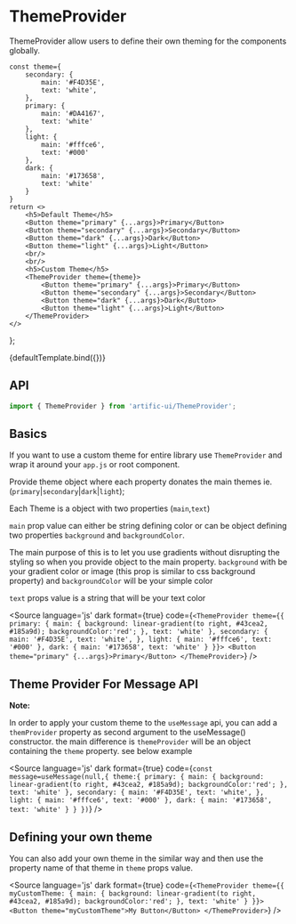 
<Meta title="Components/ThemeProvider" component={ThemeProvider}/>

# ThemeProvider

ThemeProvider allow users to define their own theming for the components globally.

	const theme={
		secondary: {
			main: '#F4D35E',
			text: 'white',
		},
		primary: {
			main: '#DA4167',
			text: 'white'
		},
		light: {
			main: '#fffce6',
			text: '#000'
		},
		dark: {
			main: '#173658',
			text: 'white'
		}
	}
	return <>
		<h5>Default Theme</h5>
		<Button theme="primary" {...args}>Primary</Button>
		<Button theme="secondary" {...args}>Secondary</Button>
		<Button theme="dark" {...args}>Dark</Button>
		<Button theme="light" {...args}>Light</Button>
		<br/>
		<br/>
		<h5>Custom Theme</h5>
		<ThemeProvider theme={theme}>
			<Button theme="primary" {...args}>Primary</Button>
			<Button theme="secondary" {...args}>Secondary</Button>
			<Button theme="dark" {...args}>Dark</Button>
			<Button theme="light" {...args}>Light</Button>
		</ThemeProvider>
	</>
};

<Canvas>
	<Story name="Default">{defaultTemplate.bind({})}</Story>
</Canvas>

## API

```jsx
import { ThemeProvider } from 'artific-ui/ThemeProvider';
```

<ArgsTable story="Default"/>

## Basics

If you want to use a custom theme for entire library use `ThemeProvider` and wrap it around your `app.js` or root component.

Provide theme object where each property donates the main themes ie. (`primary`|`secondary`|`dark`|`light`);

Each Theme is a object with two properties (`main`,`text`)

`main` prop value can either be string defining color or can be object defining two properties `background` and `backgroundColor`.

The main purpose of this is to let you use gradients without disrupting the styling so when you provide object to the main property.
`background` with be your gradient color or image (this prop is similar to css background property) and `backgroundColor` will be your simple color

`text` props value is a string that will be your text color

<Source
	language='js'
	dark
	format={true}
	code={`<ThemeProvider theme={{
		primary: {
			main: {
				background: linear-gradient(to right, #43cea2, #185a9d);
				backgroundColor:'red';
			},
			text: 'white'
		},
		secondary: {
			main: '#F4D35E',
			text: 'white',
		},
		light: {
			main: '#fffce6',
			text: '#000'
		},
		dark: {
			main: '#173658',
			text: 'white'
		}
	}}>
		<Button theme="primary" {...args}>Primary</Button>
</ThemeProvider>`}
/>

## Theme Provider For Message API

<b>Note:</b>

In order to apply your custom theme to the `useMessage` api, you can add a `themProvider` property as second argument to the useMessage()
constructor. the main difference is `themeProvider` will be an object containing the `theme` property. see  below example

<Source
	language='js'
	dark
	format={true}
	code={`const message=useMessage(null,{
		theme:{
			primary: {
			main: {
				background: linear-gradient(to right, #43cea2, #185a9d);
				backgroundColor:'red';
			},
			text: 'white'
		},
		secondary: {
			main: '#F4D35E',
			text: 'white',
		},
		light: {
			main: '#fffce6',
			text: '#000'
		},
		dark: {
			main: '#173658',
			text: 'white'
		}
		}
	})`}
/>


## Defining your own theme

You can also add your own theme in the similar way and then use the property name of that theme in `theme` props value.

<Source
	language='js'
	dark
	format={true}
	code={`<ThemeProvider theme={{
			myCustomTheme: {
				main: {
					background: linear-gradient(to right, #43cea2, #185a9d);
					backgroundColor:'red';
				},
				text: 'white'
			}
		}}>
		<Button theme="myCustomTheme">My Button</Button>
</ThemeProvider>`}
/>
